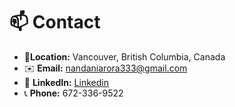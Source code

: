 # 📫 Contact {#contact}

- 📍**Location:** Vancouver, British Columbia, Canada
- ✉️ **Email:** [nandaniarora333@gmail.com](mailto:nandaniarora333@gmail.com)  
- 🔗 **LinkedIn:** [Linkedin](https://www.linkedin.com/in/nandani-arora-65b02325a) 
- 📞 **Phone:** 672-336-9522